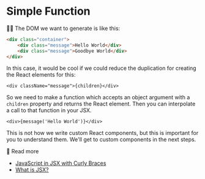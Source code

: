 # Simple Function

<EpicVideo url="https://www.epicreact.dev/tutorials/get-started-with-react/simple-function" />

👨‍💼 The DOM we want to generate is like this:

```html
<div class="container">
	<div class="message">Hello World</div>
	<div class="message">Goodbye World</div>
</div>
```

In this case, it would be cool if we could reduce the duplication for creating
the React elements for this:

```tsx
<div className="message">{children}</div>
```

So we need to make a function which accepts an object argument with a `children`
property and returns the React element. Then you can interpolate a call to that
function in your JSX.

```tsx
<div>{message('Hello World')}</div>
```

This is not how we write custom React components, but this is important for you
to understand them. We'll get to custom components in the next steps.

📜 Read more

- [JavaScript in JSX with Curly Braces](https://react.dev/learn/javascript-in-jsx-with-curly-braces)
- [What is JSX?](https://kentcdodds.com/blog/what-is-jsx)
